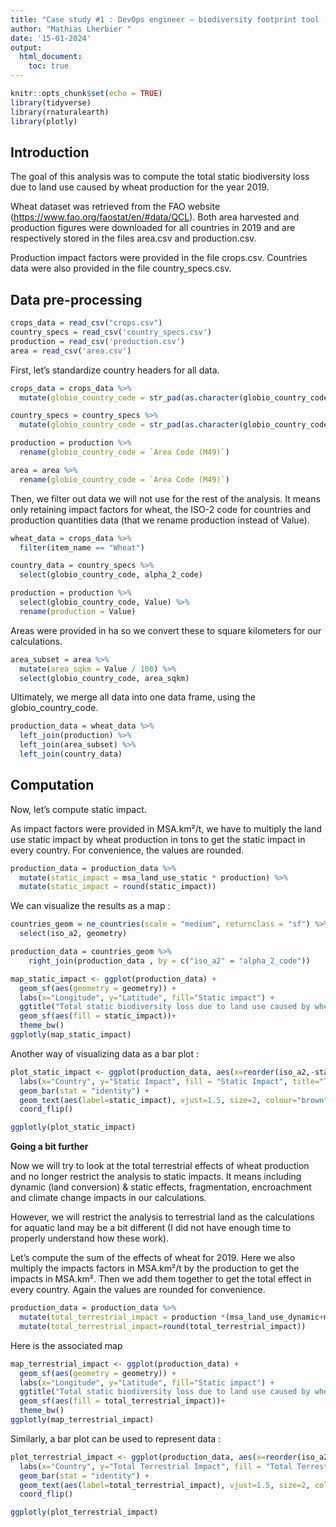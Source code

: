 ```yaml
---
title: "Case study #1 : DevOps engineer – biodiversity footprint tool (GBS)"
author: "Mathias Lherbier "
date: '15-01-2024'
output: 
  html_document: 
    toc: true
---
```


```r

knitr::opts_chunk$set(echo = TRUE)
library(tidyverse)
library(rnaturalearth)
library(plotly)

```

## Introduction

The goal of this analysis was to compute the total static biodiversity loss due to land use caused by wheat production for the year 2019.

Wheat dataset was retrieved from the FAO website (<https://www.fao.org/faostat/en/#data/QCL>). Both area harvested and production figures were downloaded for all countries in 2019 and are respectively stored in the files area.csv and production.csv.

Production impact factors were provided in the file crops.csv. Countries data were also provided in the file country_specs.csv.

## Data pre-processing

```r

crops_data = read_csv("crops.csv")
country_specs = read_csv('country_specs.csv')
production = read_csv('production.csv')
area = read_csv('area.csv')

```

First, let's standardize country headers for all data.

```r

crops_data = crops_data %>%
  mutate(globio_country_code = str_pad(as.character(globio_country_code), width = 3, pad = 0))

country_specs = country_specs %>%
  mutate(globio_country_code = str_pad(as.character(globio_country_code), width = 3, pad = 0))

production = production %>% 
  rename(globio_country_code = `Area Code (M49)`) 

area = area %>% 
  rename(globio_country_code = `Area Code (M49)`)

```

Then, we filter out data we will not use for the rest of the analysis.
It means only retaining impact factors for wheat, the ISO-2 code for countries and production quantities data (that we rename production instead of Value).

```r

wheat_data = crops_data %>% 
  filter(item_name == "Wheat") 

country_data = country_specs %>% 
  select(globio_country_code, alpha_2_code)

production = production %>% 
  select(globio_country_code, Value) %>%
  rename(production = Value)

```

Areas were provided in ha so we convert these to square kilometers for our calculations.

```r

area_subset = area %>%
  mutate(area_sqkm = Value / 100) %>%
  select(globio_country_code, area_sqkm)

```

Ultimately, we merge all data into one data frame, using the globio_country_code.

```r

production_data = wheat_data %>%
  left_join(production) %>%
  left_join(area_subset) %>%
  left_join(country_data)

```

## Computation

Now, let's compute static impact.

As impact factors were provided in MSA.km²/t, we have to multiply the land use static impact by wheat production in tons to get the static impact in every country. For convenience, the values are rounded.

```r

production_data = production_data %>%
  mutate(static_impact = msa_land_use_static * production) %>%
  mutate(static_impact = round(static_impact))

```

We can visualize the results as a map :

```r

countries_geom = ne_countries(scale = "medium", returnclass = "sf") %>%
  select(iso_a2, geometry)

production_data = countries_geom %>% 
    right_join(production_data , by = c("iso_a2" = "alpha_2_code"))

map_static_impact <- ggplot(production_data) +
  geom_sf(aes(geometry = geometry)) +
  labs(x="Longitude", y="Latitude", fill="Static impact") +
  ggtitle("Total static biodiversity loss due to land use caused by wheat in 2019") +
  geom_sf(aes(fill = static_impact))+
  theme_bw()
ggplotly(map_static_impact)

```

Another way of visualizing data as a bar plot : 
  
```r

plot_static_impact <- ggplot(production_data, aes(x=reorder(iso_a2,-static_impact), y=static_impact, fill=static_impact)) + 
  labs(x="Country", y="Static Impact", fill = "Static Impact", title="Total static biodiversity loss due to land use caused by wheat in 2019 in MSA.km²") +
  geom_bar(stat = "identity") +
  geom_text(aes(label=static_impact), vjust=1.5, size=2, colour="brown") +
  coord_flip()

ggplotly(plot_static_impact)

```


**Going a bit further**

Now we will try to look at the total terrestrial effects of wheat production and no longer restrict the analysis to static impacts. It means including dynamic (land conversion) & static effects, fragmentation, encroachment and climate change impacts in our calculations.

However, we will restrict the analysis to terrestrial land as the calculations for aquatic land may be a bit different (I did not have enough time to properly understand how these work).

Let's compute the sum of the effects of wheat for 2019. Here we also multiply the impacts factors in MSA.km²/t by the production to get the impacts in MSA.km². Then we add them together to get the total effect in every country. Again the values are rounded for convenience.

```r

production_data = production_data %>%
  mutate(total_terrestrial_impact = production *(msa_land_use_dynamic+msa_land_use_static+msa_fragmentation_dynamic+msa_fragmentation_static+msa_encroachment_dynamic+msa_encroachment_static+msa_climate_change_terrestrial_dynamic)) %>%
  mutate(total_terrestrial_impact=round(total_terrestrial_impact))
```

Here is the associated map

```r

map_terrestrial_impact <- ggplot(production_data) +
  geom_sf(aes(geometry = geometry)) +
  labs(x="Longitude", y="Latitude", fill="Static impact") +
  ggtitle("Total static biodiversity loss due to land use caused by wheat in 2019") +
  geom_sf(aes(fill = total_terrestrial_impact))+
  theme_bw()
ggplotly(map_terrestrial_impact)

```

Similarly, a bar plot can be used to represent data : 

```r

plot_terrestrial_impact <- ggplot(production_data, aes(x=reorder(iso_a2,-total_terrestrial_impact), y=total_terrestrial_impact, fill=total_terrestrial_impact)) + 
  labs(x="Country", y="Total Terrestrial Impact", fill = "Total Terrestrial Impact", title="Total terrestrial biodiversity loss due to land use caused by wheat in 2019 in MSA.km²") +
  geom_bar(stat = "identity") +
  geom_text(aes(label=total_terrestrial_impact), vjust=1.5, size=2, colour="brown") +
  coord_flip()

ggplotly(plot_terrestrial_impact)

```